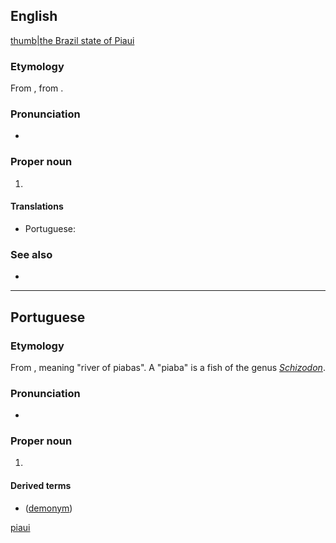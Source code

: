 ==English==
[[file:Brazil State Piaui.svg|thumb|the Brazil state of Piaui]]

===Etymology===
From {{etyl|pt|en}} {{m|pt|Piauí}}, from {{etyl|tpw|en}}.

===Pronunciation===
* {{IPA|en|/piːaʊˈiː/}}

===Proper noun===
{{en-proper noun}}

# {{place|en|state|r/Northeast Region|c/Brazil|capital=Teresina}}

====Translations====
{{trans-top|state in north-eastern Brazil}}
* Portuguese: {{t+|pt|Piauí|m}}
{{trans-mid}}
{{trans-bottom}}

===See also===
* {{pedialite}}

[[Category:English terms spelled with Í|piaui]]

----

==Portuguese==

===Etymology===
From {{etyl|tpw|pt}}, meaning "river of piabas". A "piaba" is a fish of the genus ''[[Schizodon]]''.

===Pronunciation===
{{pt-IPA|br=Piauí}}
* {{audio|pt|Pt-br Piauí.ogg|Audio (BR)}}

===Proper noun===
{{pt-proper noun|m}}

# {{place|pt|state|r/Northeast Region|c/Brazil|capital=Teresina}}
#: {{l|pt|PI}} {{q|abbreviation}}

====Derived terms====
* {{l|pt|piauiense}} ([[demonym]])